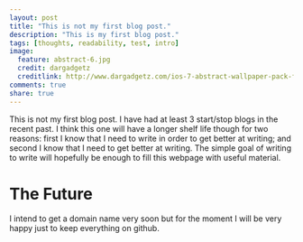 ```yaml
---
layout: post
title: "This is not my first blog post."
description: "This is my first blog post."
tags: [thoughts, readability, test, intro]
image:
  feature: abstract-6.jpg
  credit: dargadgetz
  creditlink: http://www.dargadgetz.com/ios-7-abstract-wallpaper-pack-for-iphone-5-and-ipod-touch-retina/
comments: true
share: true
---
```

This is not my first blog post. 
I have had at least 3 start/stop blogs in the recent past.
I think this one will have a longer shelf life though for two reasons: first 
I know that I need to write in order to get better at writing; and second I know that I need
to get better at writing. 
The simple goal of writing to write will hopefully be enough to fill 
this webpage with useful material.

# The Future
I intend to get a domain name very soon but for the moment I will be very happy 
just to keep everything on github.


